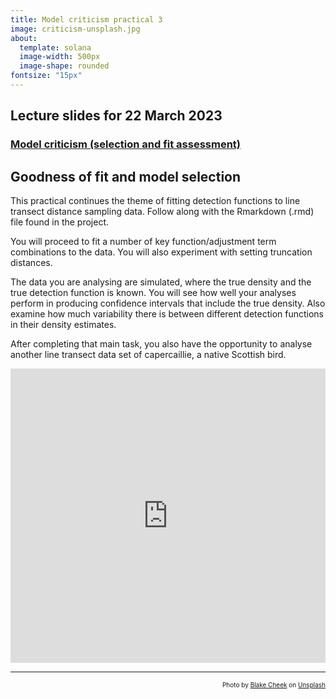 ```yaml
---
title: Model criticism practical 3
image: criticism-unsplash.jpg
about: 
  template: solana
  image-width: 500px
  image-shape: rounded
fontsize: "15px"
---
```


::: {.callout-tip}
## Lecture slides for 22 March 2023

### [Model criticism (selection and fit assessment)](../lectures/BlockC-22.pdf)
:::

## Goodness of fit and model selection

This practical continues the theme of fitting detection functions to line transect distance sampling data.  Follow along with the Rmarkdown (.rmd) file found in the project.

You will proceed to fit a number of key function/adjustment term combinations to the data.  You will also experiment with setting truncation distances.

The data you are analysing are simulated, where the true density and the true detection function is known.  You will see how well your analyses perform in producing confidence intervals that include the true density.  Also examine how much variability there is between different detection functions in their density estimates.

After completing that main task, you also have the opportunity to analyse another line transect data set of capercaillie, a native Scottish bird.

<div style="position: relative; padding-bottom: 93.42560553633218%; height: 0;"><iframe src="https://www.loom.com/embed/56f78f3a1f534dc3b7a61a8dacd278b0" frameborder="0" webkitallowfullscreen mozallowfullscreen allowfullscreen style="position: absolute; top: 0; left: 0; width: 100%; height: 100%;"></iframe></div>

---
<p style="font-size: x-small; text-align:right">Photo by <a href="https://unsplash.com/@blakecheekk?utm_source=unsplash&utm_medium=referral&utm_content=creditCopyText">Blake Cheek</a> on <a href="https://unsplash.com/s/photos/outdoor?utm_source=unsplash&utm_medium=referral&utm_content=creditCopyText">Unsplash</a></p>
  